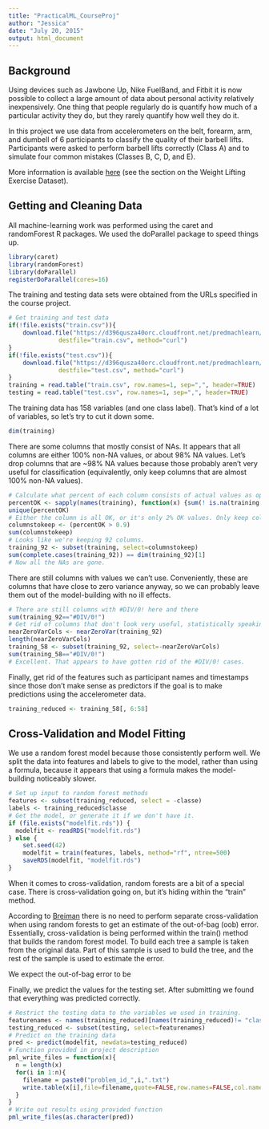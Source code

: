 ```yaml
---
title: "PracticalML_CourseProj"
author: "Jessica"
date: "July 20, 2015"
output: html_document
---
```


## Background ##

Using devices such as Jawbone Up, Nike FuelBand, and Fitbit it is now possible to collect a large amount of data about personal activity relatively inexpensively. One thing that people regularly do is quantify how much of a particular activity they do, but they rarely quantify how well they do it.

In this project we use data from accelerometers on the belt, forearm, arm, and dumbell of 6 participants to classify the quality of their barbell lifts. Participants were asked to perform barbell lifts correctly (Class A) and to simulate four common mistakes (Classes B, C, D, and E).

More information is available <a href="http://groupware.les.inf.puc-rio.br/har">here</a> (see the section on the Weight Lifting Exercise Dataset). 

## Getting and Cleaning Data ##

All machine-learning work was performed using the caret and randomForest R packages.
We used the doParallel package to speed things up.
```r
library(caret)
library(randomForest)
library(doParallel)
registerDoParallel(cores=16)
```


The training and testing data sets were obtained from the URLs specified in the course project.
```r
# Get training and test data
if(!file.exists("train.csv")){
    download.file("https://d396qusza40orc.cloudfront.net/predmachlearn/pml-training.csv",
              destfile="train.csv", method="curl")
}
if(!file.exists("test.csv")){ 
    download.file("https://d396qusza40orc.cloudfront.net/predmachlearn/pml-testing.csv",
              destfile="test.csv", method="curl")
}
training = read.table("train.csv", row.names=1, sep=",", header=TRUE)
testing = read.table("test.csv", row.names=1, sep=",", header=TRUE)
```

The training data has 158 variables (and one class label). That's kind of a lot of variables, so let's try to
cut it down some.
```r
dim(training)
```

There are some columns that mostly consist of NAs. It appears that all columns are either 100% non-NA values, or about 98% NA values. Let's drop columns that are ~98% NA values because those probably aren't very useful for classification (equivalently, only keep columns that are almost 100% non-NA values).
```r
# Calculate what percent of each column consists of actual values as opposed to NA
percentOK <- sapply(names(training), function(x) {sum(! is.na(training[x])) / dim(training)[1]})
unique(percentOK)
# Either the column is all OK, or it's only 2% OK values. Only keep columns that are all OK.
columnstokeep <- (percentOK > 0.9)
sum(columnstokeep)
# Looks like we're keeping 92 columns.
training_92 <- subset(training, select=columnstokeep)
sum(complete.cases(training_92)) == dim(training_92)[1]
# Now all the NAs are gone.
```

There are still columns with values we can't use. Conveniently, these are
columns that have close to zero variance anyway, so we can probably leave them out
of the model-building with no ill effects.
```r
# There are still columns with #DIV/0! here and there
sum(training_92=="#DIV/0!")
# Get rid of columns that don't look very useful, statistically speaking
nearZeroVarCols <- nearZeroVar(training_92)
length(nearZeroVarCols)
training_58 <- subset(training_92, select=-nearZeroVarCols)
sum(training_58=="#DIV/0!")
# Excellent. That appears to have gotten rid of the #DIV/0! cases.
```

Finally, get rid of the features such as participant names and timestamps since those don't make sense as predictors if the goal is to 
make predictions using the accelerometer data.
```r
training_reduced <- training_58[, 6:58]
```

## Cross-Validation and Model Fitting##

We use a random forest model because those consistently perform well.
We split the data into features and labels to give to the model, rather than using a formula, because it appears that using a formula makes the model-building noticeably slower.
```r
# Set up input to random forest methods
features <- subset(training_reduced, select = -classe)
labels <- training_reduced$classe
# Get the model, or generate it if we don't have it.
if (file.exists("modelfit.rds")) {
  modelfit <- readRDS("modelfit.rds")
} else {
    set.seed(42)
    modelfit = train(features, labels, method="rf", ntree=500)
    saveRDS(modelfit, "modelfit.rds")
}
```

When it comes to cross-validation, random forests are a bit of a special case. There is cross-validation going on, but it's hiding within the "train" method.

According to <a href=
"https://www.stat.berkeley.edu/~breiman/RandomForests/cc_home.htm#ooberr">Breiman</a>
there is no need to perform separate cross-validation when using random forests to get an estimate of the out-of-bag (oob) error. Essentially, cross-validation is being performed within the train() method that builds the random forest model. To build each tree a sample is taken from the original data. Part of this sample is used to build the tree, and the rest of the sample is used to estimate the error.

We expect the out-of-bag error to be


Finally, we predict the values for the testing set. After submitting we found that everything was predicted correctly.
```r
# Restrict the testing data to the variables we used in training.
featurenames <- names(training_reduced)[names(training_reduced)!= "classe"]
testing_reduced <- subset(testing, select=featurenames)
# Predict on the training data
pred <- predict(modelfit, newdata=testing_reduced)
# Function provided in project description
pml_write_files = function(x){
  n = length(x)
  for(i in 1:n){
    filename = paste0("problem_id_",i,".txt")
    write.table(x[i],file=filename,quote=FALSE,row.names=FALSE,col.names=FALSE)
  }
}
# Write out results using provided function
pml_write_files(as.character(pred))
```
